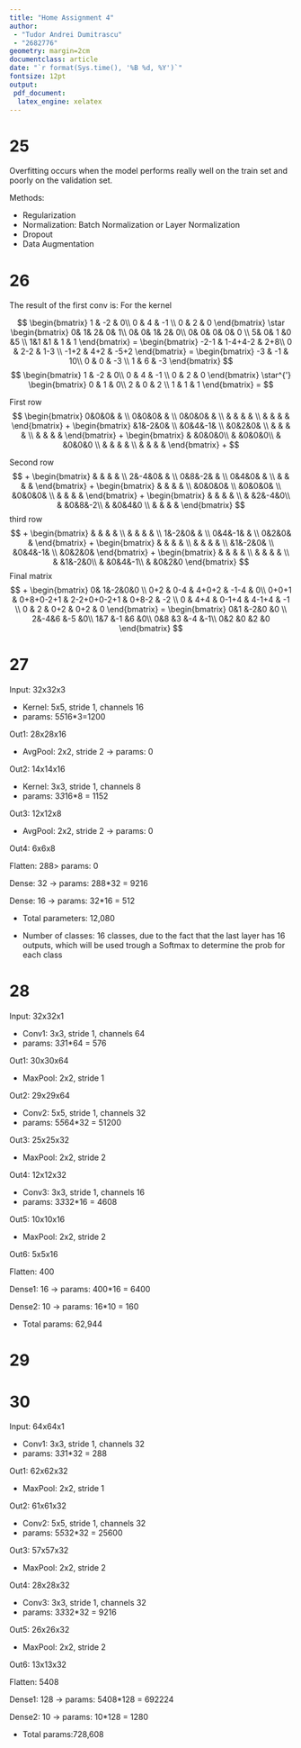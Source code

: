 ```yaml
---
title: "Home Assignment 4"
author:
 - "Tudor Andrei Dumitrascu"
 - "2682776"
geometry: margin=2cm
documentclass: article
date: "`r format(Sys.time(), '%B %d, %Y')`"
fontsize: 12pt
output:
 pdf_document:
  latex_engine: xelatex
---
```



# 25

Overfitting occurs when the model performs really well on the train set and poorly on the validation set.

Methods:

- Regularization
- Normalization: Batch Normalization or Layer Normalization
- Dropout
- Data Augmentation

# 26


The result of the first conv is:
For the kernel

$$
\begin{bmatrix}
1 & -2 &  0\\
0 & 4 & -1 \\
0 & 2 & 0
\end{bmatrix}
\star
\begin{bmatrix}
 0& 1& 2& 0& 1\\
 0& 0& 1& 2& 0\\
 0& 0& 0&  0& 0 \\
 5&  0& 1 &0  &5  \\
 1&1  &1   & 1 & 1
\end{bmatrix}
=
\begin{bmatrix}
-2-1 & 1-4+4-2 &  2+8\\
0 & 2-2 & 1-3 \\
-1+2 & 4+2 & -5+2
\end{bmatrix}
=
\begin{bmatrix}
-3 & -1 &  10\\
0 & 0 & -3 \\
1 & 6 & -3
\end{bmatrix}
$$
$$
\begin{bmatrix}
1 & -2 &  0\\
0 & 4 & -1 \\
0 & 2 & 0
\end{bmatrix}
\star^{'}
\begin{bmatrix}
0 & 1 &  0\\
2 & 0 & 2 \\
1 & 1 & 1
\end{bmatrix}
=
$$

First row
$$
\begin{bmatrix}
0&0&0& & \\
0&0&0& & \\
0&0&0& &  \\
 & & & &  \\
 & & & &
\end{bmatrix}
+
\begin{bmatrix}
 &1&-2&0& \\
 &0&4&-1& \\
 &0&2&0&  \\
 & & & &  \\
 & & & &
\end{bmatrix}
+
\begin{bmatrix}
 & &0&0&0\\
 & &0&0&0\\
 & &0&0&0 \\
 & & & &  \\
 & & & &
\end{bmatrix}
+
$$

Second row
$$
+
\begin{bmatrix}
 & & & &  \\
2&-4&0& & \\
0&8&-2& & \\
0&4&0& &  \\
 & & & &
\end{bmatrix}
+
\begin{bmatrix}
 & & & &  \\
 &0&0&0& \\
 &0&0&0& \\
 &0&0&0&  \\
 & & & &
\end{bmatrix}
+
\begin{bmatrix}
 & & & &  \\
 & &2&-4&0\\
 & &0&8&-2\\
 & &0&4&0 \\
 & & & &
\end{bmatrix}
$$
third row
$$
+
\begin{bmatrix}
 & & & &  \\
 & & & & \\
1&-2&0& & \\
0&4&-1& & \\
0&2&0& &
\end{bmatrix}
+
\begin{bmatrix}
 & & & &  \\
 & & & & \\
 &1&-2&0& \\
 &0&4&-1& \\
 &0&2&0&
\end{bmatrix}
+
\begin{bmatrix}
 & & & &  \\
 & & & & \\
 & &1&-2&0\\
 & &0&4&-1\\
 & &0&2&0
\end{bmatrix}
$$
Final matrix
$$
+
\begin{bmatrix}
0& 1&-2&0&0 \\
0+2 & 0-4 & 4+0+2 & -1-4 & 0\\
0+0+1  &  0+8+0-2+1 & 2-2+0+0-2+1 & 0+8-2 & -2  \\
0 &  4+4 & 0-1+4 & 4-1+4  & -1  \\
0 & 2  & 0+2  & 0+2  & 0
\end{bmatrix}
=
\begin{bmatrix}
0&1 &-2&0  &0 \\
2&-4&6 &-5 &0\\
1&7 &-1 &6 &0\\
0&8 &3 &-4  &-1\\
0&2 &0 &2  &0
\end{bmatrix}
$$

# 27

Input: 32x32x3

   * Kernel: 5x5, stride 1, channels 16
   * params: 5*5*16*3=1200

Out1: 28x28x16

   * AvgPool: 2x2, stride 2 -> params: 0

Out2: 14x14x16

   * Kernel: 3x3, stride 1, channels 8
   * params: 3*3*16*8 = 1152

Out3: 12x12x8

   * AvgPool: 2x2, stride 2 -> params: 0

Out4: 6x6x8

Flatten: 288> params: 0

Dense: 32      -> params: 288*32 = 9216

Dense: 16       -> params: 32*16 = 512

- Total parameters: 12,080

- Number of classes: 16 classes, due to the fact that the last layer has 16 outputs, which will be used trough a Softmax to determine the prob for each class

# 28

Input: 32x32x1

   * Conv1: 3x3, stride 1, channels 64
   * params: 3*3*1*64  = 576

Out1: 30x30x64

   * MaxPool: 2x2, stride 1

Out2: 29x29x64

   * Conv2: 5x5, stride 1, channels 32
   * params: 5*5*64*32 = 51200

Out3: 25x25x32

   * MaxPool: 2x2, stride 2

Out4: 12x12x32

   * Conv3: 3x3, stride 1, channels 16
   * params: 3*3*32*16 = 4608

Out5: 10x10x16

   * MaxPool: 2x2, stride 2

Out6: 5x5x16

Flatten: 400

Dense1: 16 -> params: 400*16 = 6400

Dense2: 10 -> params: 16*10 = 160

- Total params:  62,944


# 29


# 30

Input: 64x64x1

   * Conv1: 3x3, stride 1, channels 32
   * params: 3*3*1*32  = 288

Out1: 62x62x32

   * MaxPool: 2x2, stride 1

Out2: 61x61x32

   * Conv2: 5x5, stride 1, channels 32
   * params: 5*5*32*32 = 25600

Out3: 57x57x32

   * MaxPool: 2x2, stride 2

Out4: 28x28x32

   * Conv3: 3x3, stride 1, channels 32
   * params: 3*3*32*32 = 9216

Out5: 26x26x32

   * MaxPool: 2x2, stride 2

Out6: 13x13x32

Flatten: 5408

Dense1: 128 -> params: 5408*128 = 692224

Dense2: 10 -> params: 10*128 = 1280

- Total params:728,608


